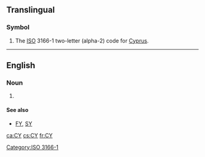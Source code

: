 {{also|cy|Cy|-cy|.cy}}
==Translingual==

===Symbol===
{{head|mul|symbol}}
# The [[ISO]] 3166-1 two-letter (alpha-2) code for [[Cyprus]].

[[Category:ISO 3166-1]]

----

==English==

===Noun===
{{head|en|noun}}
# {{acronym of|calendar year|lang=en}}

====See also====
* [[FY]], [[SY]]

[[ca:CY]]
[[cs:CY]]
[[fr:CY]]